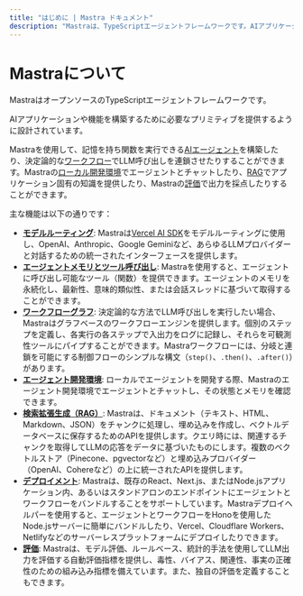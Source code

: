 ```yaml
---
title: "はじめに | Mastra ドキュメント"
description: "Mastraは、TypeScriptエージェントフレームワークです。AIアプリケーションや機能を素早く構築するのに役立ちます。ワークフロー、エージェント、RAG、統合、同期、評価など、必要なプリミティブセットを提供します。"
---
```


# Mastraについて

MastraはオープンソースのTypeScriptエージェントフレームワークです。

AIアプリケーションや機能を構築するために必要なプリミティブを提供するように設計されています。

Mastraを使用して、記憶を持ち関数を実行できる[AIエージェント](/docs/agents/overview.mdx)を構築したり、決定論的な[ワークフロー](/docs/workflows/overview.mdx)でLLM呼び出しを連鎖させたりすることができます。Mastraの[ローカル開発環境](/docs/local-dev/mastra-dev.mdx)でエージェントとチャットしたり、[RAG](/docs/rag/overview.mdx)でアプリケーション固有の知識を提供したり、Mastraの[評価](/docs/evals/overview.mdx)で出力を採点したりすることができます。

主な機能は以下の通りです：

- **[モデルルーティング](https://sdk.vercel.ai/docs/introduction)**: Mastraは[Vercel AI SDK](https://sdk.vercel.ai/docs/introduction)をモデルルーティングに使用し、OpenAI、Anthropic、Google Geminiなど、あらゆるLLMプロバイダーと対話するための統一されたインターフェースを提供します。
- **[エージェントメモリとツール呼び出し](/docs/agents/agent-memory.mdx)**: Mastraを使用すると、エージェントに呼び出し可能なツール（関数）を提供できます。エージェントのメモリを永続化し、最新性、意味的類似性、または会話スレッドに基づいて取得することができます。
- **[ワークフローグラフ](/docs/workflows/overview.mdx)**: 決定論的な方法でLLM呼び出しを実行したい場合、Mastraはグラフベースのワークフローエンジンを提供します。個別のステップを定義し、各実行の各ステップで入出力をログに記録し、それらを可観測性ツールにパイプすることができます。Mastraワークフローには、分岐と連鎖を可能にする制御フローのシンプルな構文（`step()`、`.then()`、`.after()`）があります。
- **[エージェント開発環境](/docs/local-dev/mastra-dev.mdx)**: ローカルでエージェントを開発する際、Mastraのエージェント開発環境でエージェントとチャットし、その状態とメモリを確認できます。
- **[検索拡張生成（RAG）](/docs/rag/overview.mdx)**: Mastraは、ドキュメント（テキスト、HTML、Markdown、JSON）をチャンクに処理し、埋め込みを作成し、ベクトルデータベースに保存するためのAPIを提供します。クエリ時には、関連するチャンクを取得してLLMの応答をデータに基づいたものにします。複数のベクトルストア（Pinecone、pgvectorなど）と埋め込みプロバイダー（OpenAI、Cohereなど）の上に統一されたAPIを提供します。
- **[デプロイメント](/docs/deployment/deployment.mdx)**: Mastraは、既存のReact、Next.js、またはNode.jsアプリケーション内、あるいはスタンドアロンのエンドポイントにエージェントとワークフローをバンドルすることをサポートしています。Mastraデプロイヘルパーを使用すると、エージェントとワークフローをHonoを使用したNode.jsサーバーに簡単にバンドルしたり、Vercel、Cloudflare Workers、Netlifyなどのサーバーレスプラットフォームにデプロイしたりできます。
- **[評価](/docs/evals/overview.mdx)**: Mastraは、モデル評価、ルールベース、統計的手法を使用してLLM出力を評価する自動評価指標を提供し、毒性、バイアス、関連性、事実の正確性のための組み込み指標を備えています。また、独自の評価を定義することもできます。
